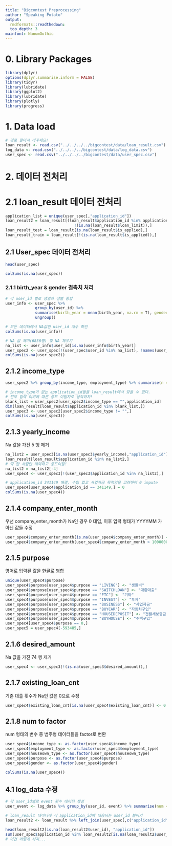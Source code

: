 ```yaml
---
title: "Bigcontest_Preprocessing"
author: "Speaking Potato"
output: 
  rmdformats::readthedown:
  too_depth: 3
mainfont: NanumGothic
---
```


# 0. Library Packages 
```r
library(dplyr)
options(dplyr.summarise.inform = FALSE) 
library(tidyr)
library(lubridate)
library(ggplot2)
library(lubridate)
library(plotly)
library(progress)
```



# 1. Data load

```r
# 경로 알아서 바꾸세요!
loan_result <- read.csv("../../../../bigcontest/data/loan_result.csv")
log_data <- read.csv("../../../../bigcontest/data/log_data.csv")
user_spec <- read.csv("../../../../bigcontest/data/user_spec.csv")
```


# 2. 데이터 전처리

# 2.1 loan_result 데이터 전처리

```r
application_list = unique(user_spec[,"application_id"])
loan_result2 = loan_result[(loan_result$application_id %in% application_list) &
                              !(is.na(loan_result$loan_limit)),]
loan_result_test = loan_result[is.na(loan_result$is_applied),]
loan_result_train = loan_result[!(is.na(loan_result$is_applied)),]
```

## 2.1 User_spec 데이터 전처리  

```r
head(user_spec)
```

```r
colSums(is.na(user_spec))
```

### 2.1.1 birth_year & gender 결측치 처리
```r
# 각 user_id 별로 생일과 성별 종합
user_info <- user_spec %>% 
             group_by(user_id) %>% 
             summarise(birth_year = mean(birth_year, na.rm = T), gender = mean(gender, na.rm = T)) %>% 
             ungroup()

# 모든 데이터에서 NA값인 user_id 개수 확인
colSums(is.na(user_info))
```

```r
# NA 값 제거(6856명) 및 NA 채우기
na_list <- user_info$user_id[is.na(user_info$birth_year)]
user_spec2 <- user_spec[!(user_spec$user_id %in% na_list), !names(user_spec) %in% c("birth_year", "gender")] %>% left_join(user_info, by = "user_id")
colSums(is.na(user_spec2))
```

## 2.1.2 income_type 
```r
user_spec2 %>% group_by(income_type, employment_type) %>% summarise(n = n())
```


```r
# income_type이 없는 application_id들을 loan_result에서 찾을 수 없다.
# 전부 입력 미비에 따른 중도 이탈자로 생각하자!
blank_list = user_spec2[user_spec2$income_type == "",application_id]
dim(loan_result[loan_result$application_id %in% blank_list,])
user_spec3 <- user_spec2[user_spec2$income_type != "",]
colSums(is.na(user_spec3))
```

## 2.1.3 yearly_income
Na 값을 가진 5 행 제거
```r
na_list2 = user_spec3[is.na(user_spec3$yearly_income),"application_id"]
loan_result[loan_result$application_id %in% na_list2,]
# 딱 한 사람만 제외하고 중도이탈!
na_list2 = na_list2[-4]
user_spec4 <- user_spec3[!(user_spec3$application_id %in% na_list2),]
```
```r
# application_id 341149 해결, 수입 없고 사업자금 목적임을 고려하여 0 impute
user_spec4[user_spec4$application_id == 341149,] = 0
colSums(is.na(user_spec4))
```

## 2.1.4 company_enter_month
우선 company_enter_month가 Na인 경우 0 대입, 이후 입력 형태가 YYYYMM 가 아닌 값들 수정
```r
user_spec4$company_enter_month[is.na(user_spec4$company_enter_month)] <- 0
user_spec4$company_enter_month[user_spec4$company_enter_month > 1000000] <- user_spec4$company_enter_month[user_spec4$company_enter_month > 1000000] %/% 100
```

## 2.1.5 purpose
영어로 입력된 값을 한글로 병합
```r
unique(user_spec4$purpose)
user_spec4$purpose[user_spec4$purpose == "LIVING"] <- "생활비"
user_spec4$purpose[user_spec4$purpose == "SWITCHLOAN"] <- "대환대출"
user_spec4$purpose[user_spec4$purpose == "ETC"] <- "기타"
user_spec4$purpose[user_spec4$purpose == "INVEST"] <- "투자"
user_spec4$purpose[user_spec4$purpose == "BUSINESS"] <- "사업자금"
user_spec4$purpose[user_spec4$purpose == "BUYCAR"] <- "자동차구입"
user_spec4$purpose[user_spec4$purpose == "HOUSEDEPOSIT"] <- "전월세보증금"
user_spec4$purpose[user_spec4$purpose == "BUYHOUSE"] <- "주택구입"
user_spec4[user_spec4$purpose == 0,]
user_spec5 = user_spec4[-593485,] 
```

## 2.1.6 desired_amount
Na 값을 가진 74 행 제거
```r
user_spec4 <- user_spec3[!(is.na(user_spec3$desired_amount)),]
```

## 2.1.7 existing_loan_cnt
기존 대출 횟수가 Na인 값은 0으로 수정
```r
user_spec4$existing_loan_cnt[is.na(user_spec4$existing_loan_cnt)] <- 0
```

## 2.1.8 num to factor
num 형태의 변수 중 범주형 데이터들을 factor로 변환
```r
user_spec4$income_type <- as.factor(user_spec4$income_type)
user_spec4$employment_type <- as.factor(user_spec4$employment_type)
user_spec4$houseown_type <- as.factor(user_spec4$houseown_type)
user_spec4$purpose <- as.factor(user_spec4$purpose)
user_spec4$gender <- as.factor(user_spec4$gender)
```

```r
colSums(is.na(user_spec4))
```







## 4.1 log_data 수정
```r
# 각 user_id별로 event 횟수 데이터 생성
user_event <- log_data %>% group_by(user_id, event) %>% summarise(num = n()) %>% ungroup()

# loan_result 데이터에 각 application_id에 대응되는 user_id 붙이기
loan_result2 <- loan_result %>% left_join(user_spec[,c("application_id", "user_id")], by = "application_id")

head(loan_result2[is.na(loan_result2$user_id), "application_id"])
sum(user_spec$application_id %in% loan_result2[is.na(loan_result2$user_id), "application_id"])
# 이건 어떻게 하지...
```




































